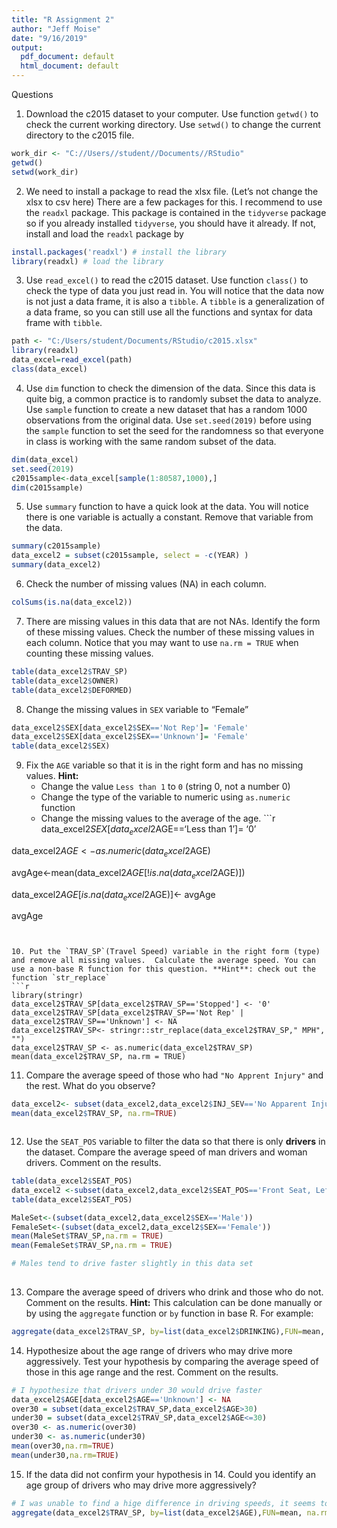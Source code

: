 ```yaml
---
title: "R Assignment 2"
author: "Jeff Moise"
date: "9/16/2019"
output:
  pdf_document: default
  html_document: default
---
```

Questions

1. Download the c2015 dataset to your computer.  Use function `getwd()` to check the current working directory. Use `setwd()` to change the current directory to the c2015 file. 
```r
work_dir <- "C://Users//student//Documents//RStudio"
getwd()
setwd(work_dir)
```


2. We need to install a package to read the xlsx file. (Let's not change the xlsx to csv here) There are a few packages for this.  I recommend to use the `readxl` package.  This package is contained in the `tidyverse` package so if you already installed `tidyverse`, you should have it already. If not, install and load the `readxl` package by

```r
install.packages('readxl') # install the library
library(readxl) # load the library
```

3.  Use `read_excel()` to read the c2015 dataset. Use function `class()` to check the type of data you just read in. You will notice that the data now is not just a data frame, it is also a `tibble`. A `tibble` is a generalization of a data frame, so you can still use all the functions and syntax for data frame with `tibble`. 
```r
path <- "C:/Users/student/Documents/RStudio/c2015.xlsx"
library(readxl)
data_excel=read_excel(path)
class(data_excel)
```


4. Use `dim` function to check the dimension of the data. Since this data is quite big, a common practice is to randomly subset the data to analyze.  Use `sample` function to create a new dataset that has a random 1000 observations from the original data. Use `set.seed(2019)` before using the `sample` function to set the seed for the randomness so that everyone in class is working with the same random subset of the data.  
```r

dim(data_excel)
set.seed(2019)
c2015sample<-data_excel[sample(1:80587,1000),]
dim(c2015sample)

```


5. Use `summary` function to have a quick look at the data. You will notice there is one variable is actually a constant.  Remove that variable from the data. 
```r
summary(c2015sample)
data_excel2 = subset(c2015sample, select = -c(YEAR) )
summary(data_excel2)
```

6. Check the number of missing values (NA) in each column. 
```r
colSums(is.na(data_excel2))
```


7. There are missing values in this data that are not NAs.  Identify the form of these missing values. Check the number of these missing values in each column.  Notice that you may want to use `na.rm = TRUE` when counting these missing values. 

```r
table(data_excel2$TRAV_SP)
table(data_excel2$OWNER)
table(data_excel2$DEFORMED)
```

8. Change the missing values in `SEX` variable to "Female"
```r
data_excel2$SEX[data_excel2$SEX=='Not Rep']= 'Female'
data_excel2$SEX[data_excel2$SEX=='Unknown']= 'Female'
table(data_excel2$SEX)
```


9. Fix the `AGE` variable so that it is in the right form and has no missing values.  **Hint:**
    - Change the value `Less than 1` to `0` (string 0, not a number 0)
    - Change the type of the variable to numeric using `as.numeric` function
    - Change the missing values to the average of the age. 
```r
data_excel2$SEX[data_excel2$AGE=='Less than 1']= '0'

data_excel2$AGE <- as.numeric(data_excel2$AGE)

avgAge<-mean(data_excel2$AGE[!is.na(data_excel2$AGE)])

data_excel2$AGE[is.na(data_excel2$AGE)]<- avgAge

avgAge




```
  
    
10. Put the `TRAV_SP`(Travel Speed) variable in the right form (type) and remove all missing values.  Calculate the average speed. You can use a non-base R function for this question. **Hint**: check out the function `str_replace`
```r
library(stringr)
data_excel2$TRAV_SP[data_excel2$TRAV_SP=='Stopped'] <- '0'
data_excel2$TRAV_SP[data_excel2$TRAV_SP=='Not Rep' | data_excel2$TRAV_SP=='Unknown'] <- NA
data_excel2$TRAV_SP<- stringr::str_replace(data_excel2$TRAV_SP," MPH", "")
data_excel2$TRAV_SP <- as.numeric(data_excel2$TRAV_SP)
mean(data_excel2$TRAV_SP, na.rm = TRUE)
```


11. Compare the average speed of those who had `"No Apprent Injury"` and the rest.  What do you observe? 
```r
data_excel2<- subset(data_excel2,data_excel2$INJ_SEV=='No Apparent Injury (O)') 
mean(data_excel2$TRAV_SP, na.rm=TRUE)



```


12. Use the `SEAT_POS` variable to filter the data so that there is only **drivers** in the dataset. Compare the average speed of man drivers and woman drivers. Comment on the results. 
```r
table(data_excel2$SEAT_POS) 
data_excel2 <-subset(data_excel2,data_excel2$SEAT_POS=='Front Seat, Left Side') 
table(data_excel2$SEAT_POS)

MaleSet<-(subset(data_excel2,data_excel2$SEX=='Male'))
FemaleSet<-(subset(data_excel2,data_excel2$SEX=='Female'))
mean(MaleSet$TRAV_SP,na.rm = TRUE)
mean(FemaleSet$TRAV_SP,na.rm = TRUE)

# Males tend to drive faster slightly in this data set
                  

```


13. Compare the average speed of drivers who drink and those who do not. Comment on the results. **Hint:** This calculation can be done manually or by using the `aggregate` function  or `by` function in base R.  For example: 
```r
aggregate(data_excel2$TRAV_SP, by=list(data_excel2$DRINKING),FUN=mean, na.rm=TRUE)
```

14. Hypothesize about the age range of drivers who may drive more aggressively.  Test your hypothesis by comparing the average speed of those in this age range and the rest. Comment on the results.
```r
# I hypothesize that drivers under 30 would drive faster
data_excel2$AGE[data_excel2$AGE=='Unknown'] <- NA
over30 = subset(data_excel2$TRAV_SP,data_excel2$AGE>30)
under30 = subset(data_excel2$TRAV_SP,data_excel2$AGE<=30) 
over30 <- as.numeric(over30)
under30 <- as.numeric(under30) 
mean(over30,na.rm=TRUE)
mean(under30,na.rm=TRUE)

```


15. If the data did not confirm your hypothesis in 14.  Could you identify an age group of drivers who may drive more aggressively?  
```r
# I was unable to find a hige difference in driving speeds, it seems to random across the ages
aggregate(data_excel2$TRAV_SP, by=list(data_excel2$AGE),FUN=mean, na.rm=TRUE)
```


